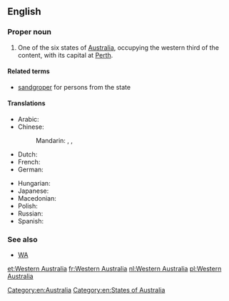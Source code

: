 ==English==
{{wikipedia}}

===Proper noun===
{{en-proper noun|head=[[Western]] [[Australia]]}}

# One of the six states of [[Australia]], occupying the western third of the content, with its capital at [[Perth]].

====Related terms====
* [[sandgroper]] {{qualifier|colloquial}} for persons from the state

====Translations====
{{trans-top|state of Australia}}
* Arabic: {{t-|ar|أستراليا الغربية|f|tr='ustraalia al-gharbíyya|sc=Arab}}
* Chinese:
*: Mandarin: {{t|cmn|西澳大利亞|sc=Hani}}, {{t|cmn|西澳大利亚|tr=Xī Àodàlìyà|sc=Hani}}, {{t|cmn|西澳洲|tr=Xī Àozhōu|sc=Hani}}
* Dutch: {{t+|nl|West-Australië}}
* French: {{t+|fr|Australie-Occidentale|f}}
* German: {{t-|de|Western Australia|n}}
{{trans-mid}}
* Hungarian: {{t-|hu|Nyugat-Ausztrália}}
* Japanese: {{t-|ja|西オーストラリア|tr=Nishi-Ōsutoraria|sc=Jpan}}
* Macedonian: {{t-|mk|Западна Австралија|f|tr=Západna Avstrálija}}
* Polish: {{t-|pl|Australia Zachodnia|f}}
* Russian: {{t-|ru|Западная Австралия|f|tr=Západnaja Avstrálija}}
* Spanish: {{t-|es|Australia Occidental|f}}
{{trans-bottom}}

===See also===
* [[WA]]

[[Category:en:Australia]]
[[Category:en:States of Australia]]

[[et:Western Australia]]
[[fr:Western Australia]]
[[nl:Western Australia]]
[[pl:Western Australia]]